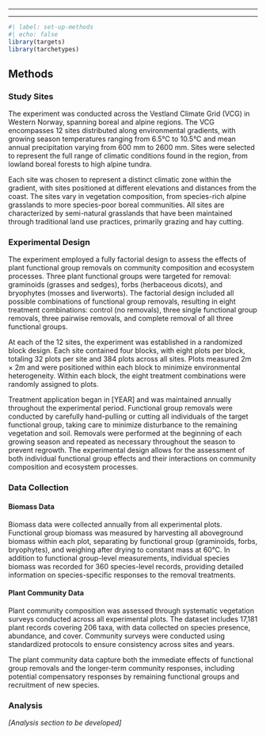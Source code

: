 ------------------------------------------------------------------------

------------------------------------------------------------------------

```r
#| label: set-up-methods
#| echo: false
library(targets)
library(tarchetypes)

```

## Methods

### Study Sites

The experiment was conducted across the Vestland Climate Grid (VCG) in Western Norway, spanning boreal and alpine regions. The VCG encompasses 12 sites distributed along environmental gradients, with growing season temperatures ranging from 6.5°C to 10.5°C and mean annual precipitation varying from 600 mm to 2600 mm. Sites were selected to represent the full range of climatic conditions found in the region, from lowland boreal forests to high alpine tundra.

Each site was chosen to represent a distinct climatic zone within the gradient, with sites positioned at different elevations and distances from the coast. The sites vary in vegetation composition, from species-rich alpine grasslands to more species-poor boreal communities. All sites are characterized by semi-natural grasslands that have been maintained through traditional land use practices, primarily grazing and hay cutting.

### Experimental Design

The experiment employed a fully factorial design to assess the effects of plant functional group removals on community composition and ecosystem processes. Three plant functional groups were targeted for removal: graminoids (grasses and sedges), forbs (herbaceous dicots), and bryophytes (mosses and liverworts). The factorial design included all possible combinations of functional group removals, resulting in eight treatment combinations: control (no removals), three single functional group removals, three pairwise removals, and complete removal of all three functional groups.

At each of the 12 sites, the experiment was established in a randomized block design. Each site contained four blocks, with eight plots per block, totaling 32 plots per site and 384 plots across all sites. Plots measured 2m × 2m and were positioned within each block to minimize environmental heterogeneity. Within each block, the eight treatment combinations were randomly assigned to plots.

Treatment application began in [YEAR] and was maintained annually throughout the experimental period. Functional group removals were conducted by carefully hand-pulling or cutting all individuals of the target functional group, taking care to minimize disturbance to the remaining vegetation and soil. Removals were performed at the beginning of each growing season and repeated as necessary throughout the season to prevent regrowth. The experimental design allows for the assessment of both individual functional group effects and their interactions on community composition and ecosystem processes.

### Data Collection

#### Biomass Data

Biomass data were collected annually from all experimental plots. Functional group biomass was measured by harvesting all aboveground biomass within each plot, separating by functional group (graminoids, forbs, bryophytes), and weighing after drying to constant mass at 60°C. In addition to functional group-level measurements, individual species biomass was recorded for 360 species-level records, providing detailed information on species-specific responses to the removal treatments.

#### Plant Community Data

Plant community composition was assessed through systematic vegetation surveys conducted across all experimental plots. The dataset includes 17,181 plant records covering 206 taxa, with data collected on species presence, abundance, and cover. Community surveys were conducted using standardized protocols to ensure consistency across sites and years.

The plant community data capture both the immediate effects of functional group removals and the longer-term community responses, including potential compensatory responses by remaining functional groups and recruitment of new species.

### Analysis

*[Analysis section to be developed]*
